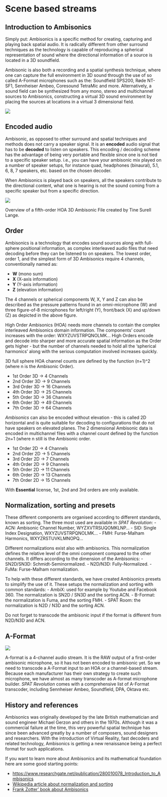 # Scene based streams

## Introduction to Ambisonics {#sec-scenebased-introAmbi}

Simply put: Ambisonics is a specific method for creating, capturing and playing back spatial audio. It is radically different from other surround techniques as the technology is capable of reproducing a spherical representation of sound where the directional information of a source is located in a 3D soundfield.

Ambisonic is also both a recording and a spatial synthesis technique, where one can capture the full environment in 3D sound through the use of so called A-Format microphones such as the: Soundfield SPS200, Røde NT-SF1, Sennheiser Ambeo, Coresound TetraMic and more. Alternatively, a sound field can be synthesized from any mono, stereo and multichannel sources to Ambisonics, constructing a virtual 3D sound environment by placing the sources at locations in a virtual 3 dimensional field.

![](https://media.githubusercontent.com/media/FLUX-SE/doc_images/main/SpatR/Education/Ambisonic.png)

## Encoded audio

Ambisonic, as opposed to other surround and spatial techniques and methods does not carry a speaker signal. It is an **encoded** audio signal that has to be **decoded** to listen on speakers. This encoding / decoding scheme has the advantage of being very portable and flexible since one is not tied to a specific speaker setup. i.e., you can have your ambisonic mix played on a number of speaker setups, for instance quad, headphones (binaural), 5.1, 6, 8, 7 speakers, etc. based on the chosen decoder.

When Ambisonics is played back on speakers, all the speakers contribute to the directional content, what one is hearing is not the sound coming from a specific speaker but from a specific direction.

![](https://media.githubusercontent.com/media/FLUX-SE/doc_images/main/SpatR/ThirdParty/ReaperHOA3DTrack.jpg)

:::{.callout-note}
Overview of a fifth-order HOA 3D Ambisonic File created by Tine Surell Lange.
:::

## Order

Ambisonics is a technology that encodes sound sources along with full-sphere positional information, as complex interleaved audio files that need decoding before they can be listened to on speakers. The lowest order, order 1, and the simplest form of 3D Ambisonics require 4 channels, conventionally named as:

- **W** (mono sum)
- **X** (X-axis information)
- **Y** (Y-axis information)
- **Z** (elevation information)

The 4 channels or spherical components W, X, Y and Z can also be described as the pressure patterns found in an omni-microphone (W) and three figure-of-8 microphones for left/right (Y), front/back (X) and up/down (Z) as depicted in the above figure.

High Order Ambisonics (HOA) needs more channels to contain the complex interleaved Ambisonics domain information. The components' count increases with the order: WXYZUVSTRPQNOLMK... High Orders encode and decode into sharper and more accurate spatial information as the Order gets higher - but the number of channels needed to hold all the 'spherical harmonics' along with the serious computation involved increases quickly.

3D full sphere HOA channel counts are defined by the function (n+1)^2 (where n is the Ambisonic Order).

- 1st Order 3D -> 4 Channels
- 2nd Order 3D -> 9 Channels
- 3rd Order 3D -> 16 Channels
- 4th Order 3D -> 25 Channels
- 5th Order 3D -> 36 Channels
- 6th Order 3D -> 49 Channels
- 7th Order 3D -> 64 Channels

_Ambisonics_ can also be encoded without elevation - this is called 2D horizontal and is quite suitable for decoding to configurations that do not have speakers on elevated planes. The 2 dimensional Ambisonic data is encoded in multichannel files with a channel count defined by the function 2n+1 (where n still is the Ambisonic order.

- 1st Order 2D -> 4 Channels
- 2nd Order 2D -> 5 Channels
- 3rd Order 2D -> 7 Channels
- 4th Order 2D -> 9 Channels
- 5th Order 2D -> 11 Channels
- 6th Order 2D -> 13 Channels
- 7th Order 2D -> 15 Channels

:::{.callout-warning}
 With **Essential** license, 1st, 2nd and 3rd orders are only available.
:::

## Normalization, sorting and presets

These different components are organised according to different standards, known as sorting. The three most used are available in _SPAT Revolution_:
- ACN: Ambisonic Channel Number, WYZXVTRSUQOMKLNP...
- SID: Single Index Designation, WXYZUVSTRPQNOLMK...
- FMH: Furse-Malham Harmonics, WXYZRSTUVKLMNOPQ...

Different normalizations exist also with ambisonics. This normalization defines the relative level of the omni component compared to the other channels. It differs according to the dimension of the Ambisonics:
- SN2D/SN3D: Schmidt-Seminormalized.
- N2D/N3D: Fully-Normalized.
- FuMa: Furse-Malham normalization.

To help with these different standards, we have created Ambisonics presets to simplify the use of it. These setups the normalization and sorting with common standards:
- AmbiX: used for example by Youtube and Facebook 360. The normalization is SN2D / SN3D and the sorting ACN.
- B-Format: the normalization is Fuma, and the sorting FMH.
- SPAT Room: the normalization is N2D / N3D and the sorting ACN.

:::{.callout-warning}
 Do not forget to transcode the ambisonic input if the format is different from N2D/N3D and ACN.
:::

## A-Format

![](https://media.githubusercontent.com/media/FLUX-SE/doc_images/main/SpatR/Setup/InputInspectorAFormat.png)

A-format is a 4-channel audio stream. It is the RAW output of a first-order ambisonic microphone, so it has not been encoded to ambisonic yet. So we need to transcode a A-Format input to an HOA or a channel-based stream. Because each manufacturer has their own strategy to create such microphone, we have almost as many transcoder as A-format microphone builder. _SPAT Revolution_ comes with a comprehensive list of A-Format transcoder, including Sennheiser Ambeo, Soundfield, DPA, Oktava etc.


## History and references

Ambisonics was originally developed by the late British mathematician and sound engineer Michael Gerzon and others in the 1970s. Although it was a commercial failure at the time, this very powerful spatial technique has since been advanced greatly by a number of composers, sound designers and researchers. With the introduction of Virtual Reality, fast decoders and related technology, Ambisonics is getting a new renaissance being a perfect format for such applications.

If you want to learn more about Ambisonics and its mathematical foundation here are some good starting points:

- [https://www.researchgate.net/publication/280010078_Introduction_to_Ambisonics](https://www.researchgate.net/publication/280010078_Introduction_to_Ambisonics)
- [Wikipedia article about normalization and sorting](https://en.wikipedia.org/wiki/Ambisonic_data_exchange_formats)
- [Frank Zotter' book about Ambisonics](https://link.springer.com/book/10.1007/978-3-030-17207-7)

<!--[http://flo.mur.at/writings/HOA-intro.pdf](http://flo.mur.at/writings/HOA-intro.pdf)
-->
